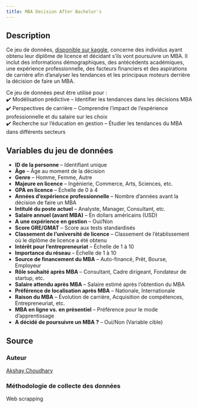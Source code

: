 ```yaml
---
title: MBA Decision After Bachelor's
---
```


## Description

Ce jeu de données, [disponible sur kaggle](https://www.kaggle.com/datasets/ashaychoudhary/dataset-mba-decision-after-bachelors), concerne des individus ayant obtenu leur diplôme de licence et décidant s’ils vont poursuivre un MBA. Il inclut des informations démographiques, des antécédents académiques, une expérience professionnelle, des facteurs financiers et des aspirations de carrière afin d’analyser les tendances et les principaux moteurs derrière la décision de faire un MBA.  

Ce jeu de données peut être utilisé pour :  
✔️ Modélisation prédictive – Identifier les tendances dans les décisions MBA  
✔️ Perspectives de carrière – Comprendre l'impact de l'expérience professionnelle et du salaire sur les choix  
✔️ Recherche sur l'éducation en gestion – Étudier les tendances du MBA dans différents secteurs  

## Variables du jeu de données

- **ID de la personne** – Identifiant unique  
- **Âge** – Âge au moment de la décision  
- **Genre** – Homme, Femme, Autre  
- **Majeure en licence** – Ingénierie, Commerce, Arts, Sciences, etc.  
- **GPA en licence** – Échelle de 0 à 4  
- **Années d'expérience professionnelle** – Nombre d'années avant la décision de faire un MBA  
- **Intitulé du poste actuel** – Analyste, Manager, Consultant, etc.  
- **Salaire annuel (avant MBA)** – En dollars américains (USD)  
- **A une expérience en gestion** – Oui/Non  
- **Score GRE/GMAT** – Score aux tests standardisés  
- **Classement de l’université de licence** – Classement de l’établissement où le diplôme de licence a été obtenu  
- **Intérêt pour l'entrepreneuriat** – Échelle de 1 à 10  
- **Importance du réseau** – Échelle de 1 à 10  
- **Source de financement du MBA** – Auto-financé, Prêt, Bourse, Employeur  
- **Rôle souhaité après MBA** – Consultant, Cadre dirigeant, Fondateur de startup, etc.  
- **Salaire attendu après MBA** – Salaire estimé après l'obtention du MBA  
- **Préférence de localisation après MBA** – Nationale, Internationale  
- **Raison du MBA** – Évolution de carrière, Acquisition de compétences, Entrepreneuriat, etc.  
- **MBA en ligne vs. en présentiel** – Préférence pour le mode d’apprentissage  
- **A décidé de poursuivre un MBA ?** – Oui/Non (Variable cible)  

## Source

### Auteur

[Akshay Choudhary](https://www.kaggle.com/ashaychoudhary)

### Méthodologie de collecte des données

Web scrapping

